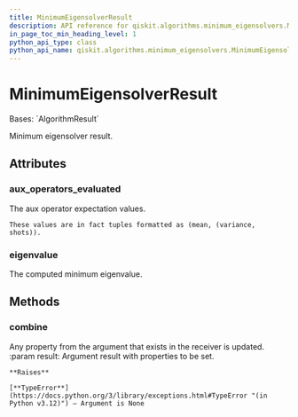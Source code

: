 ```yaml
---
title: MinimumEigensolverResult
description: API reference for qiskit.algorithms.minimum_eigensolvers.MinimumEigensolverResult
in_page_toc_min_heading_level: 1
python_api_type: class
python_api_name: qiskit.algorithms.minimum_eigensolvers.MinimumEigensolverResult
---
```


# MinimumEigensolverResult

<Class id="qiskit.algorithms.minimum_eigensolvers.MinimumEigensolverResult" isDedicatedPage={true} github="https://github.com/qiskit/qiskit/tree/stable/0.45/qiskit/algorithms/minimum_eigensolvers/minimum_eigensolver.py" signature="qiskit.algorithms.minimum_eigensolvers.MinimumEigensolverResult" modifiers="class">
  Bases: `AlgorithmResult`

  Minimum eigensolver result.

  ## Attributes

  ### aux\_operators\_evaluated

  <Attribute id="qiskit.algorithms.minimum_eigensolvers.MinimumEigensolverResult.aux_operators_evaluated">
    The aux operator expectation values.

    These values are in fact tuples formatted as (mean, (variance, shots)).
  </Attribute>

  ### eigenvalue

  <Attribute id="qiskit.algorithms.minimum_eigensolvers.MinimumEigensolverResult.eigenvalue">
    The computed minimum eigenvalue.
  </Attribute>

  ## Methods

  ### combine

  <Function id="qiskit.algorithms.minimum_eigensolvers.MinimumEigensolverResult.combine" signature="combine(result)">
    Any property from the argument that exists in the receiver is updated. :param result: Argument result with properties to be set.

    **Raises**

    [**TypeError**](https://docs.python.org/3/library/exceptions.html#TypeError "(in Python v3.12)") – Argument is None
  </Function>
</Class>

